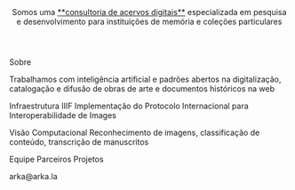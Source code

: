 
<Header>Somos uma <ins>**consultoria de acervos digitais**</ins> especializada em pesquisa e desenvolvimento para instituições de memória e coleções particulares</Header>
<MainContent>
  <ContentBox>
    <ContentBoxTitle>Sobre</ContentBoxTitle>
    <ContentBoxCarouselTwoColumns>
    <ContentBoxText>
      <p>Trabalhamos com inteligência artificial e padrões abertos na digitalização, catalogação e difusão de obras de arte e documentos históricos na web</p>
    </ContentBoxText>
    <ContentBoxText>
      <p><ContentBoxSubTitle>Infraestrutura IIIF</ContentBoxSubTitle> Implementação do Protocolo Internacional para Interoperabilidade de Images</p>
      <p><ContentBoxSubTitle>Visão Computacional</ContentBoxSubTitle> Reconhecimento de imagens, classificação de conteúdo, transcrição de manuscritos</p>
    </ContentBoxText>
    </ContentBoxCarouselTwoColumns>
  </ContentBox>
  <ContentBox>
    <ContentBoxTitle>Equipe</ContentBoxTitle>
    <ContentBoxCarouselFourColumns>
      <ContentBoxTeamMember
        img="/team_anita.png"
        name="Anita Lucchesi"
        jobTitle="Negócios"
        url="https://pt.wikipedia.org/wiki/Anita_Lucchesi"
      />
      <ContentBoxTeamMember
        img="/team_bruno.png"
        name="Bruno Buccalon"
        jobTitle="Design"
        url="https://bruno.land"
      />
      <ContentBoxTeamMember
        img="/team_martim.png"
        name="Martim Passos"
        jobTitle="Tecnologia"
        url=""
      />
      <ContentBoxTeamMember
        img="/team_yuri.png"
        name="Yuri Tavares"
        jobTitle="Tecnologia"
        url=""
        />
    </ContentBoxCarouselFourColumns>
  </ContentBox>
  <ContentBox>
    <ContentBoxTitle>Parceiros</ContentBoxTitle>
    <ContentBoxCarouselFourColumns>
      <ContentBoxPartner
        img="/partner_rice.svg"
        url="https://www.rice.edu"
      />
    </ContentBoxCarouselFourColumns>
  </ContentBox>
  <ContentBox>
    <ContentBoxTitle>Projetos</ContentBoxTitle>
    <ContentBoxCarouselTwoColumns>
      <ContentBoxProject
        logo="/project_tropiiify_logo.png"
        img="/project_tropiiify.png"
        name="tropiiify"
        url="https://github.com/arkalab/tropiiify"
        description="Plugin para exportar coleções IIIF através do gerenciador de imagens Tropy"
      />
      <ContentBoxProject
        logo="/project_imaginerio_logo.png"
        img="/project_imaginerio.png"
        name="imagineRio"
        url="https://www.imaginerio.org"
        description="Plataforma de mapeamento histórico da cidade do Rio de Janeiro"
      />
    </ContentBoxCarouselTwoColumns>
  </ContentBox>
</MainContent>
<Footer>
  <p>arka@arka.la</p>
</Footer>
